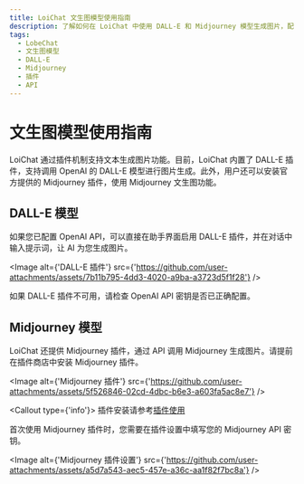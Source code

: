 ```yaml
---
title: LoiChat 文生图模型使用指南
description: 了解如何在 LoiChat 中使用 DALL-E 和 Midjourney 模型生成图片，配置插件并调用 API。
tags:
  - LobeChat
  - 文生图模型
  - DALL-E
  - Midjourney
  - 插件
  - API
---
```


# 文生图模型使用指南

LoiChat 通过插件机制支持文本生成图片功能。目前，LoiChat 内置了 DALL-E 插件，支持调用 OpenAI 的 DALL-E 模型进行图片生成。此外，用户还可以安装官方提供的 Midjourney 插件，使用 Midjourney 文生图功能。

## DALL-E 模型

如果您已配置 OpenAI API，可以直接在助手界面启用 DALL-E 插件，并在对话中输入提示词，让 AI 为您生成图片。

<Image
  alt={'DALL-E 插件'}
  src={'https://github.com/user-attachments/assets/7b11b795-4dd3-4020-a9ba-a3723d5f1f28'}
/>

如果 DALL-E 插件不可用，请检查 OpenAI API 密钥是否已正确配置。

## Midjourney 模型

LoiChat 还提供 Midjourney 插件，通过 API 调用 Midjourney 生成图片。请提前在插件商店中安装 Midjourney 插件。

<Image
  alt={'Midjourney 插件'}
  src={'https://github.com/user-attachments/assets/5f526846-02cd-4dbc-b6e3-a603fa5ac8e7'}
/>

<Callout type={'info'}>
  插件安装请参考[插件使用](/zh/docs/usage/plugins/basic-usage)
</Callout>

首次使用 Midjourney 插件时，您需要在插件设置中填写您的 Midjourney API 密钥。

<Image
  alt={'Midjourney 插件设置'}
  src={'https://github.com/user-attachments/assets/a5d7a543-aec5-457e-a36c-aa1f82f7bc8a'}
/>

